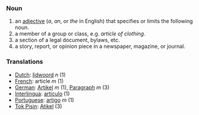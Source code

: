 ===Noun===

# an [[adjective]] (''a'', ''an'', or ''the'' in English) that specifies or limits the following noun.
# a member of a group or class, e.g. ''article of clothing''.
# a section of a legal document, bylaws, etc.
# a story, report, or opinion piece in a newspaper, magazine, or journal.

===Translations===
*[[Dutch]]: [[lidwoord]] ''n'' (1)
*[[French]]: article ''m'' (1)
*[[German]]: [[Artikel]] ''m'' (1), [[Paragraph]] ''m'' (3)
*[[Interlingua]]: [[articulo]] (1)
*[[Portuguese]]: [[artigo]] ''m'' (1)
*[[Tok Pisin]]: [[Atikel]] (3)